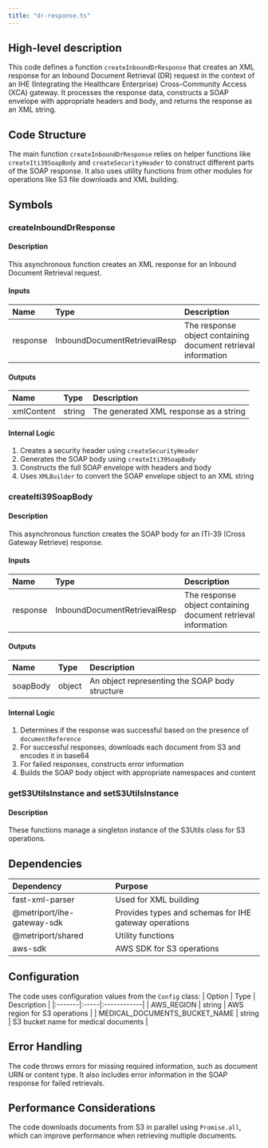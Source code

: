 ```yaml
---
title: "dr-response.ts"
---
```


## High-level description
This code defines a function `createInboundDrResponse` that creates an XML response for an Inbound Document Retrieval (DR) request in the context of an IHE (Integrating the Healthcare Enterprise) Cross-Community Access (XCA) gateway. It processes the response data, constructs a SOAP envelope with appropriate headers and body, and returns the response as an XML string.

## Code Structure
The main function `createInboundDrResponse` relies on helper functions like `createIti39SoapBody` and `createSecurityHeader` to construct different parts of the SOAP response. It also uses utility functions from other modules for operations like S3 file downloads and XML building.

## Symbols

### createInboundDrResponse
#### Description
This asynchronous function creates an XML response for an Inbound Document Retrieval request.

#### Inputs
| Name | Type | Description |
|:-----|:-----|:------------|
| response | InboundDocumentRetrievalResp | The response object containing document retrieval information |

#### Outputs
| Name | Type | Description |
|:-----|:-----|:------------|
| xmlContent | string | The generated XML response as a string |

#### Internal Logic
1. Creates a security header using `createSecurityHeader`
2. Generates the SOAP body using `createIti39SoapBody`
3. Constructs the full SOAP envelope with headers and body
4. Uses `XMLBuilder` to convert the SOAP envelope object to an XML string

### createIti39SoapBody
#### Description
This asynchronous function creates the SOAP body for an ITI-39 (Cross Gateway Retrieve) response.

#### Inputs
| Name | Type | Description |
|:-----|:-----|:------------|
| response | InboundDocumentRetrievalResp | The response object containing document retrieval information |

#### Outputs
| Name | Type | Description |
|:-----|:-----|:------------|
| soapBody | object | An object representing the SOAP body structure |

#### Internal Logic
1. Determines if the response was successful based on the presence of `documentReference`
2. For successful responses, downloads each document from S3 and encodes it in base64
3. For failed responses, constructs error information
4. Builds the SOAP body object with appropriate namespaces and content

### getS3UtilsInstance and setS3UtilsInstance
#### Description
These functions manage a singleton instance of the S3Utils class for S3 operations.

## Dependencies
| Dependency | Purpose |
|:-----------|:--------|
| fast-xml-parser | Used for XML building |
| @metriport/ihe-gateway-sdk | Provides types and schemas for IHE gateway operations |
| @metriport/shared | Utility functions |
| aws-sdk | AWS SDK for S3 operations |

## Configuration
The code uses configuration values from the `Config` class:
| Option | Type | Description |
|:-------|:-----|:------------|
| AWS_REGION | string | AWS region for S3 operations |
| MEDICAL_DOCUMENTS_BUCKET_NAME | string | S3 bucket name for medical documents |

## Error Handling
The code throws errors for missing required information, such as document URN or content type. It also includes error information in the SOAP response for failed retrievals.

## Performance Considerations
The code downloads documents from S3 in parallel using `Promise.all`, which can improve performance when retrieving multiple documents.